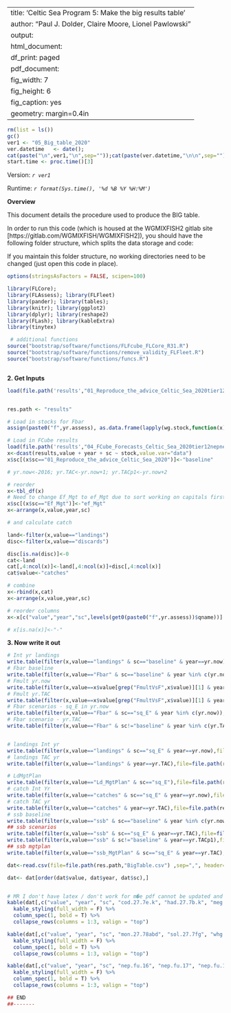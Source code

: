 
---
title: 'Celtic Sea Program 5: Make the big results table'
author: "Paul J. Dolder, Claire Moore, Lionel Pawlowski"
output:
  html_document:
    df_print: paged
  pdf_document:
    fig_width: 7
    fig_height: 6
    fig_caption: yes
geometry: margin=0.4in
---  

```r
rm(list = ls())
gc()
ver1 <- "05_Big_table_2020"
ver.datetime   <- date();
cat(paste("\n",ver1,"\n",sep=""));cat(paste(ver.datetime,"\n\n",sep=""))
start.time <- proc.time()[3]


```

Version:   *`r ver1`*

Runtime: *`r format(Sys.time(), '%d %B %Y %H:%M')`*


**Overview**

This document details the procedure used to produce the BIG table.

In order to run this code (which is housed at the WGMIXFISH2 gitlab site [https://gitlab.com/WGMIXFISH/WGMIXFISH2]), you should have the following folder structure, which splits the data storage and code:



If you maintain this folder structure, no working directories need to be changed (just open this code in place).

```r

options(stringsAsFactors = FALSE, scipen=100)

library(FLCore);
library(FLAssess); library(FLFleet)
library(pander); library(tables);
library(knitr); library(ggplot2)
library(dplyr); library(reshape2)
library(FLash); library(kableExtra)
library(tinytex)

 # additional functions
source("bootstrap/software/functions/FLFcube_FLCore_R31.R")
source("bootstrap/software/functions/remove_validity_FLFleet.R")
source("bootstrap/software/functions/funcs.R")



```



**2. Get Inputs**

```r

load(file.path('results',"01_Reproduce_the_advice_Celtic_Sea_2020tier12nepnewLOUsingSAM.Rdata"))


res.path <- "results"

# Load in stocks for Fbar
assign(paste0("f",yr.assess), as.data.frame(lapply(wg.stock,function(x) fbar(x)[,ac(yr.assess)])))

# Load in FCube results
load(file.path('results',"04_FCube_Forecasts_Celtic_Sea_2020tier12nepnewLOUsingSAMSkipIntYr_Catch_EffortByScenario.Rdata"))
x<-dcast(results,value + year + sc ~ stock,value.var="data")
x$sc[(x$sc=="01_Reproduce_the_advice_Celtic_Sea_2020")]<-"baseline"

# yr.now<-2016; yr.TAC<-yr.now+1; yr.TACp1<-yr.now+2

# reorder
x<-tbl_df(x)
# Need to change Ef_Mgt to ef_Mgt due to sort working on capitals first...
x$sc[(x$sc=="Ef_Mgt")]<-"ef_Mgt"
x<-arrange(x,value,year,sc)

# and calculate catch

land<-filter(x,value=="landings")
disc<-filter(x,value=="discards")

disc[is.na(disc)]<-0
cat<-land
cat[,4:ncol(x)]<-land[,4:ncol(x)]+disc[,4:ncol(x)]
cat$value<-"catches"

# combine
x<-rbind(x,cat)
x<-arrange(x,value,year,sc)

# reorder columns
x<-x[c("value","year","sc",levels(get0(paste0("f",yr.assess))$qname))]

# x[is.na(x)]<-"-"
```


**3. Now write it out**

```r
# Int yr landings
write.table(filter(x,value=="landings" & sc=="baseline" & year==yr.now),file=file.path(res.path, "BigTable.csv"),sep=",",row.names=F)
# Fbar baseline
write.table(filter(x,value=="Fbar" & sc=="baseline" & year %in% c(yr.now:yr.TAC)),file=file.path(res.path,"BigTable.csv"),sep=",",row.names=F,col.names=F,append=T)
# Fmult yr.now
write.table(filter(x,value==x$value[grep("FmultVsF",x$value)][1] & year==yr.now & sc %in% c("baseline","sq_E")),file=file.path(res.path,"BigTable.csv"),sep=",",row.names=F,col.names=F,append=T)
# Fmult yr.TAC
write.table(filter(x,value==x$value[grep("FmultVsF",x$value)][1] & year==yr.TAC),file=file.path(res.path,"BigTable.csv"),sep=",",row.names=F,col.names=F,append=T)
# Fbar scenarios - sq_E in yr.now
write.table(filter(x,value=="Fbar" & sc=="sq_E" & year %in% c(yr.now)),file=file.path(res.path,"BigTable.csv"),sep=",",row.names=F,col.names=F,append=T)
# Fbar scenario - yr.TAC
write.table(filter(x,value=="Fbar" & sc!="baseline" & year %in% c(yr.TAC)),file=file.path(res.path,"BigTable.csv"),sep=",",row.names=F,col.names=F,append=T)


# landings Int yr
write.table(filter(x,value=="landings" & sc=="sq_E" & year==yr.now),file=file.path(res.path,"BigTable.csv"),sep=",",row.names=F,col.names=F,append=T)
# landings TAC yr
write.table(filter(x,value=="landings" & year==yr.TAC),file=file.path(res.path,"BigTable.csv"),sep=",",row.names=F,col.names=F,append=T)

# LdMgtPlan
write.table(filter(x,value=="Ld_MgtPlan" & sc=="sq_E"),file=file.path(res.path,"BigTable.csv"),sep=",",row.names=F,col.names=F,append=T)
# catch Int Yr
write.table(filter(x,value=="catches" & sc=="sq_E" & year==yr.now),file=file.path(res.path,"BigTable.csv"),sep=",",row.names=F,col.names=F,append=T)
# catch TAC yr
write.table(filter(x,value=="catches" & year==yr.TAC),file=file.path(res.path,"BigTable.csv"),sep=",",row.names=F,col.names=F,append=T)
# ssb baseline
write.table(filter(x,value=="ssb" & sc=="baseline" & year %in% c(yr.now:yr.TAC)),file=file.path(res.path,"BigTable.csv"),sep=",",row.names=F,col.names=F,append=T)
## ssb scenarios
write.table(filter(x,value=="ssb" & sc=="sq_E" & year==yr.TAC),file=file.path(res.path,"BigTable.csv"),sep=",",row.names=F,col.names=F,append=T)
write.table(filter(x,value=="ssb" & sc!="baseline" & year==yr.TACp1),file=file.path(res.path,"BigTable.csv"),sep=",",row.names=F,col.names=F,append=T)
## ssb mgtplan
write.table(filter(x,value=="ssb_MgtPlan" & sc=="sq_E" & year==yr.TAC),file=file.path(res.path,"BigTable.csv"),sep=",",row.names=F,col.names=F,append=T)

dat<-read.csv(file=file.path(res.path,"BigTable.csv") ,sep=",", header=T)

dat<- dat[order(dat$value, dat$year, dat$sc),]


# MR I don't have latex / don't work for m�e pdf cannot be updated and table produced ... sorry
kable(dat[,c("value", "year", "sc", "cod.27.7e.k", "had.27.7b.k", "meg.27.7b.k8abd")], format = "latex", caption = "Big Table 1 of 3", row.names = F) %>%
  kable_styling(full_width = F) %>%
  column_spec(1, bold = T) %>%
  collapse_rows(columns = 1:3, valign = "top")

kable(dat[,c("value", "year", "sc", "mon.27.78abd", "sol.27.7fg", "whg.27.7b.ce.k")], format = "latex", caption = "Big Table 2 of 3", row.names = F) %>%
  kable_styling(full_width = F) %>%
  column_spec(1, bold = T) %>%
  collapse_rows(columns = 1:3, valign = "top")

kable(dat[,c("value", "year", "sc", "nep.fu.16", "nep.fu.17", "nep.fu.19", "nep.fu.2021", "nep.fu.22", "nep.out.7")], format = "latex", caption = "Big Table 3 of 3", row.names = F) %>%
  kable_styling(full_width = F) %>%
  column_spec(1, bold = T) %>%
  collapse_rows(columns = 1:3, valign = "top")

## END
##-------

```
